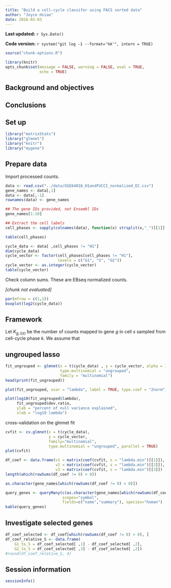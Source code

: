 ```yaml
---
title: "Build a cell-cycle classifer using FACS sorted data"
author: "Joyce Hsiao"
date: 2016-02-03  
---
```


**Last updated:** `r Sys.Date()`

**Code version:** `r system("git log -1 --format='%H'", intern = TRUE)`

```r
source("chunk-options.R")

library(knitr)
opts_chunk$set(message = FALSE, warning = FALSE, eval = TRUE, 
               echo = TRUE)
```



## Background and objectives


## Conclusions


## Set up

```r
library("matrixStats")
library("glmnet")
library("knitr")
library("mygene")
```


## Prepare data

Import processed counts.


```r
data <- read.csv("../data/GSE64016_H1andFUCCI_normalized_EC.csv")
gene_names <- data[,1]
data <- data[,-1]
rownames(data) <- gene_names

## The gene IDs provided, not Ensembl IDs
gene_names[1:10]

## Extract the cell labels
cell_phases <- sapply(colnames(data), function(x) strsplit(x,"_")[[1]][1]);

table(cell_phases)

cycle_data <- data[ ,cell_phases != "H1"]
dim(cycle_data)
cycle_vector <- factor(cell_phases[cell_phases != "H1"], 
                       levels = c("G1", "S", "G2"))
cycle_vector <- as.integer(cycle_vector)
table(cycle_vector)
```


Check column sums. These are EBseq normalized counts. 

*[chunk not evaluated]*
```r
par(mfrow = c(1,1))
boxplot(log2(cycle_data))
```


## Framework

Let $K_{g,i(s)}$ be the number of counts mapped to gene $g$ in cell $s$ sampled from
cell-cycle phase $k$. We assume that 


## ungrouped lasso

```r
fit_ungrouped <- glmnet(x = t(cycle_data) , y = cycle_vector, alpha = 1, 
                        type.multinomial = "ungrouped", 
                        family = "multinomial")
head(print(fit_ungrouped))
```

```r
plot(fit_ungrouped, xvar = "lambda", label = TRUE, type.coef = "2norm")

plot(log10(fit_ungrouped$lambda),
     fit_ungrouped$dev.ratio,
     ylab = "percent of null variance explained",
     xlab = "log10 lambda")
```

cross-validation on the glmnet fit

```r
cvfit <- cv.glmnet(x = t(cycle_data), 
                   y = cycle_vector, 
                   family="multinomial", 
                   type.multinomial = "ungrouped", parallel = TRUE)
plot(cvfit)
```

```r
df_coef <- data.frame(v1 = matrix(coef(cvfit, s = "lambda.min")[[1]]),
                      v2 = matrix(coef(cvfit, s = "lambda.min")[[2]]),
                      v3 = matrix(coef(cvfit, s = "lambda.min")[[3]]) )
length(which(rowSums(df_coef != 0) > 0))
```


```r
as.character(gene_names[which(rowSums(df_coef != 0) > 0)])
```


```r
query_genes <- queryMany(c(as.character(gene_names[which(rowSums(df_coef != 0) > 0)])),  
                         scopes="symbol", 
                         fields=c("name","summary"), species="human")
kable(query_genes)
```


## Investigate selected genes

```r
df_coef_selected <- df_coef[which(rowSums(df_coef != 0) > 0), ]
df_coef_relative_S <- data.frame(
    G1_to_S = df_coef_selected[ ,1] - df_coef_selected[ ,2], 
    G2_to_S = df_coef_selected[ ,3] - df_coef_selected[ ,2])
#round(df_coef_relative_S, 4)
```


## Session information

```r
sessionInfo()
```
